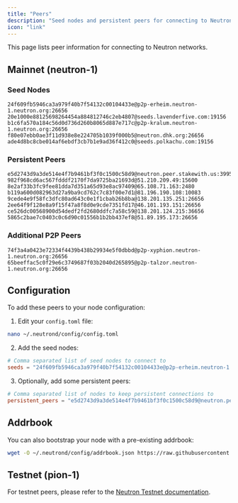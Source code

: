 ```yaml
---
title: "Peers"
description: "Seed nodes and persistent peers for connecting to Neutron networks"
icon: "link"
---
```


This page lists peer information for connecting to Neutron networks.

## Mainnet (neutron-1)

### Seed Nodes

```
24f609fb5946ca3a979f40b7f54132c00104433e@p2p-erheim.neutron-1.neutron.org:26656
20e1000e88125698264454a884812746c2eb4807@seeds.lavenderfive.com:19156
b1c6fa570a184c56d0d736d260b8065d887e717c@p2p-kralum.neutron-1.neutron.org:26656
f80e07ebb0ae3f11d938e8e224705b1039f000b5@neutron.dhk.org:26656
ade4d8bc8cbe014af6ebdf3cb7b1e9ad36f412c0@seeds.polkachu.com:19156
```

### Persistent Peers

```
e5d2743d9a3de514e4f7b9461bf3f0c1500c58d9@neutron.peer.stakewith.us:39956
982f968cd6ac567fdddf2170f7da9725ba21693d@51.210.209.49:15600
8e2af33b3fc9fee81dda7d351a65d93e8ac97409@65.108.71.163:2480
b119a600d082963d27a9ba9cd762c7c83f00e7d1@81.196.190.108:10083
9cede4e9f58fc3dfc80ad643c0e1f1cbab26b8ba@138.201.135.251:26656
2ee64f9f128e8a9f15f47a8f8d0e9cde7351fd17@46.101.193.151:26656
ce526dc00568900d54dedf2fd2680ddfc7a58c59@138.201.124.215:36656
5865c2bae7c0403c0c6d90c01556b1b2bb437ef8@51.89.195.173:26656
```

### Additional P2P Peers

```
74f3a4a0423e72334f4439b438b29934e5f0dbbd@p2p-xyphion.neutron-1.neutron.org:26656
65beeffac5c0f29e6c3749687f03b2040d265895@p2p-talzor.neutron-1.neutron.org:26656
```

## Configuration

To add these peers to your node configuration:

1. Edit your `config.toml` file:

```bash
nano ~/.neutrond/config/config.toml
```

2. Add the seed nodes:

```toml
# Comma separated list of seed nodes to connect to
seeds = "24f609fb5946ca3a979f40b7f54132c00104433e@p2p-erheim.neutron-1.neutron.org:26656,20e1000e88125698264454a884812746c2eb4807@seeds.lavenderfive.com:19156,b1c6fa570a184c56d0d736d260b8065d887e717c@p2p-kralum.neutron-1.neutron.org:26656,f80e07ebb0ae3f11d938e8e224705b1039f000b5@neutron.dhk.org:26656,ade4d8bc8cbe014af6ebdf3cb7b1e9ad36f412c0@seeds.polkachu.com:19156"
```

3. Optionally, add some persistent peers:

```toml
# Comma separated list of nodes to keep persistent connections to
persistent_peers = "e5d2743d9a3de514e4f7b9461bf3f0c1500c58d9@neutron.peer.stakewith.us:39956,982f968cd6ac567fdddf2170f7da9725ba21693d@51.210.209.49:15600"
```

## Addrbook

You can also bootstrap your node with a pre-existing addrbook:

```bash
wget -O ~/.neutrond/config/addrbook.json https://raw.githubusercontent.com/neutron-org/mainnet-assets/main/addrbook.json
```

## Testnet (pion-1)

For testnet peers, please refer to the [Neutron Testnet documentation](https://docs.neutron.org/neutron/join-testnet). 